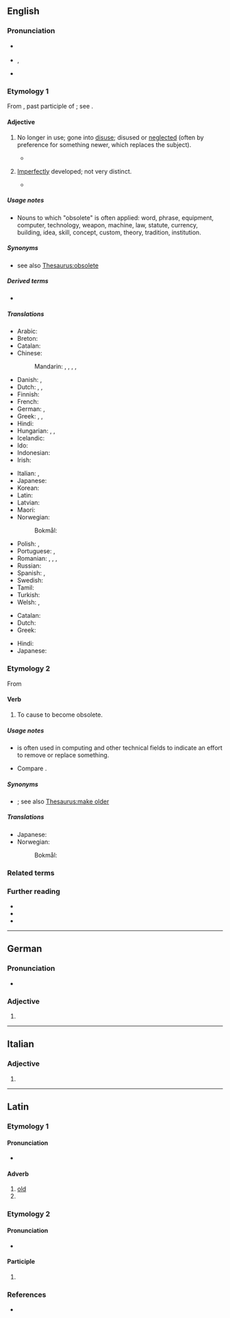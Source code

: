 {{also|obsolète}}
==English==

===Pronunciation===
* {{a|UK}} {{IPA|en|/ˈɒbsəliːt/}}
* {{a|US}} {{enPR|äbsəˈlēt}}, {{IPA|en|/ɑbsəˈliːt/|/ˈɑbsəliːt/}}
* {{audio|en|en-us-obsolete.ogg|Audio (US)}}

===Etymology 1===
From {{der|en|la|obsolētus|t=worn out, gone out of use}}, past participle of {{m|la|obsolesco|obsolēscere|t=to wear out, fall into disuse, grow old, decay}}; see {{m|en|obsolesce}}.

====Adjective====
{{en-adj}}

# {{lb|en|of words, equipment, etc.}} No longer in use; gone into [[disuse]]; disused or [[neglect]]ed (often by preference for something newer, which replaces the subject).
#* {{quote-journal|en|date=2013-07-20|volume=408|issue=8845|magazine={{w|The Economist}}
|title=[http://www.economist.com/news/http://www.economist.com/news/business/21582001-army-new-online-courses-scaring-wits-out-traditional-universities-can-they The attack of the MOOCs]
|passage=Since the launch early last year of&nbsp;[&hellip;] two Silicon Valley start-ups offering free education through MOOCs, massive open online courses, the ivory towers of academia have been shaken to their foundations. University brands built in some cases over centuries have been forced to contemplate the possibility that information technology will rapidly make their existing business model '''obsolete'''.}}
#: {{ux|en|It is speculated that, within a few years, the Internet's speedy delivery of news worldwide will make newspapers '''obsolete'''.}}
#: {{syn|en|antiquated|deprecated|disused}}
# {{lb|en|biology}} [[imperfect|Imperfectly]] developed; not very distinct.
#* {{quote-book|en|title=The Birds of Our Rambles: With a Companion for the Country|page=130|author=Charles Dixon|year=1891|passage=These two birds somewhat closely resemble each other, but the Sedge Warbler is russet-brown above, the feathers with dark centres, the pale buff eyestripe is very clearly defined, and the underparts are buffish white; the Reed Warbler is more olive on the upper parts, the feathers having no dark centres, the underparts are more inclined to buff, and the eyestripe is nearly '''obsolete'''.}}
#: {{syn|en|abortive|obscure|rudimental}}

=====Usage notes=====
* Nouns to which "obsolete" is often applied: word, phrase, equipment, computer, technology, weapon, machine, law, statute, currency, building, idea, skill, concept, custom, theory, tradition, institution.

=====Synonyms=====
* {{sense|no longer in use}} see also [[Thesaurus:obsolete]]

=====Derived terms=====
* {{l|en|obsoleteness}}

=====Translations=====
{{trans-top|no longer in use}}
* Arabic: {{t|ar|عفا عليها الزمن}}
* Breton: {{t|br|diamzeret}}
* Catalan: {{t+|ca|obsolet}}
* Chinese:
*: Mandarin: {{t+|cmn|淘汰|tr=táotài}}, {{t+|cmn|過時}}, {{t+|cmn|过时|tr=guòshí}}, {{t+|cmn|廢棄}}, {{t+|cmn|废弃|tr=fèiqì}}
* Danish: {{t|da|gået af brug}}, {{t|da|forældet}}
* Dutch: {{t+|nl|verouderd}}, {{t+|nl|achterhaald}}, {{t|nl|in onbruik}}
* Finnish: {{t+|fi|vanhentunut}}
* French: {{t+|fr|obsolète}}
* German: {{t+|de|veraltet}}, {{t+|de|obsolet}}
* Greek: {{t+|el|απαρχαιωμένος|m}}, {{t+|el|ξεπερασμένος|m}}, {{t+|el|παρωχημένος|m}}
* Hindi: {{t+|hi|अप्रचलित}}
* Hungarian: {{t+|hu|elavult}}, {{t+|hu|idejétmúlt}}, {{t+|hu|ósdi}}
* Icelandic: {{t|is|úreltur|m}}
* Ido: {{t+|io|obsoleta}}
* Indonesian: {{t+|id|usang}}
* Irish: {{t|ga|seanchaite}}
{{trans-mid}}
* Italian: {{t+|it|obsoleto}}, {{t|it|in disuso}}
* Japanese: {{t|ja|廃れる|tr=すたれた, sutareta|alt=廃れた}}
* Korean: {{t+|ko|폐어}}
* Latin: {{t|la|obsolētus}}
* Latvian: {{t|lv|novecojis}}
* Maori: {{t|mi|tūnguru}}
* Norwegian:
*: Bokmål: {{t+|nb|foreldet}}
* Polish: {{t+|pl|przestarzały}}, {{t|pl|zdezaktualizowany}}
* Portuguese: {{t+|pt|obsoleto|m}}, {{t|pt|obsoleta|f}}
* Romanian: {{t|ro|ieșit din uz}}, {{t|ro|scos din uz}}, {{t+|ro|învechit}}, {{t+|ro|desuet}}
* Russian: {{t+|ru|устаре́вший}}
* Spanish: {{t+|es|obsoleto}}, {{t+|es|desusado}}
* Swedish: {{t+|sv|förlegad}}
* Tamil: {{t|ta|வழக்கற்றுப்போன}}
* Turkish: {{t+|tr|eskimiş}}
* Welsh: {{t|cy|anarferedig}}, {{t+|cy|darfodedig}}
{{trans-bottom}}

{{trans-top|in biology: imperfectly developed}}
* Catalan: {{t|ca|rudimentari}}
* Dutch: {{t+|nl|rudimentair}}
* Greek: {{t+|el|υποτυπώδης|m|f}}
{{trans-mid}}
* Hindi: {{t|hi|अर्धविकसित|m}}
* Japanese: {{t+|ja|退化|tr=たいかした, taika shita|alt=退化した}}
{{trans-bottom}}

===Etymology 2===
From {{der|en|la|obsolētō|t=degrade, soil, sully, stain, defile}}

====Verb====
{{en-verb|obsolet}}

# {{lb|en|transitive|US}} To cause to become obsolete.
#: {{ux|en|This software component has been '''obsoleted'''.}}
#: {{ux|en|We are in the process of '''obsoleting''' this product.}}

=====Usage notes=====
* {{m|en|obsolete|To obsolete}} is often used in computing and other technical fields to indicate an effort to remove or replace something.
* Compare {{m|en|deprecated||no longer considered correct usage}}.

=====Synonyms=====
* {{l|en|antiquate}}; see also [[Thesaurus:make older]]

=====Translations=====
{{trans-top|to cause to become obsolete}}
* Japanese: {{t|ja|廃止する|tr=haishi-suru}}
* Norwegian:
*: Bokmål: {{t|nb|forelde}}
{{trans-mid}}
{{trans-bottom}}

===Related terms===
{{rel4|en
|obsolesce
|obsolescence
|obsolescent
|obsoletion}}

===Further reading===
* {{R:Webster 1913}}
* {{R:Century 1911}}
* {{R:OneLook}}

----

==German==

===Pronunciation===
* {{audio|de|De-obsolete.ogg|Audio}}

===Adjective===
{{head|de|adjective form}}

# {{inflection of|de|obsolet||str//mix|nom//acc|f|s|;|str|nom//acc|p|;|wk|nom|all-gender|s|;|wk|acc|f//n|s}}

----

==Italian==

===Adjective===
{{head|it|adjective form|g=f-p}}

# {{it-adj form of|obsoleto|f|pl}}

----

==Latin==

===Etymology 1===

====Pronunciation====
* {{la-IPA|obsolētē}}

====Adverb====
{{la-adv|obsolētē}}

# [[old]]
# {{rfdef|la}}

===Etymology 2===

====Pronunciation====
* {{la-IPA|obsolēte}}

====Participle====
{{la-part-form|obsolēte}}

# {{inflection of|la|obsolētus||voc|m|s}}

===References===
* {{R:Elementary Lewis}}